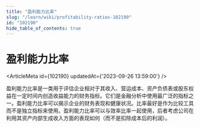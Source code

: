 ```yaml
---
title: "盈利能力比率"
slug: "/learn/wiki/profitability-ratios-102190"
id: "102190"
hide_table_of_contents: true
---
```



# 盈利能力比率

<ArticleMeta id={102190} updatedAt={'2023-09-26 13:59:00'} />
<div className='border-solid border-b border-t-0 my-4 border-[var(--ifm-color-gray-300)]' />

盈利能力比率是一类用于评估企业相对于其收入、营运成本、资产负债表或股东权益在一定时间内创造收益能力的财务指标。它们是金融分析中使用最广泛的指标之一。盈利能力比率可以揭示企业的财务表现和健康状况。比率最好是作为比较工具而不是独立指标来使用。盈利能力比率可以与效率比率一起使用，后者考虑公司在利用其资产内部生成收入方面的表现如何（而不是扣除成本后的利润）。
